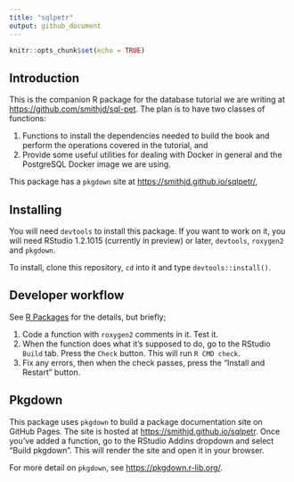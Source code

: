 ```yaml
---
title: "sqlpetr"
output: github_document
---
```


```r
knitr::opts_chunk$set(echo = TRUE)
```

## Introduction
This is the companion R package for the database tutorial we are writing at <https://github.com/smithjd/sql-pet>. The plan is to have two classes of functions:

1. Functions to install the dependencies needed to build the book and perform the operations covered in the tutorial, and
2. Provide some useful utilities for dealing with Docker in general and the PostgreSQL Docker image we are using.

This package has a `pkgdown` site at <https://smithjd.github.io/sqlpetr/>,

## Installing
You will need `devtools` to install this package. If you want to work on it, you will need RStudio 1.2.1015 (currently in preview) or later, `devtools`, `roxygen2` and `pkgdown`.

To install, clone this repository, `cd` into it and type `devtools::install()`.

## Developer workflow
See [R Packages](http://r-pkgs.had.co.nz/) for the details, but briefly;

1. Code a function with `roxygen2` comments in it. Test it.
2. When the function does what it's supposed to do, go to the RStudio `Build` tab. Press the `Check` button. This will run `R CMD check`.
3. Fix any errors, then when the check passes, press the "Install and Restart" button.

## Pkgdown
This package uses `pkgdown` to build a package documentation site on GitHub Pages. The site is hosted at <https://smithjd.github.io/sqlpetr>. Once you've added a function, go to the RStudio Addins dropdown and select "Build pkgdown". This will render the site and open it in your browser.

For more detail on `pkgdown`, see <https://pkgdown.r-lib.org/>.

